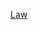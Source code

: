 {{Year by category
| m = 2
| c = 0
| d = 2
| y = 1
| cat = 美國法律
| sortkey = American law
| subcat = 2021年法律
| parent = 各年美國法律
}}
[[Category:2021年美國|Law]]